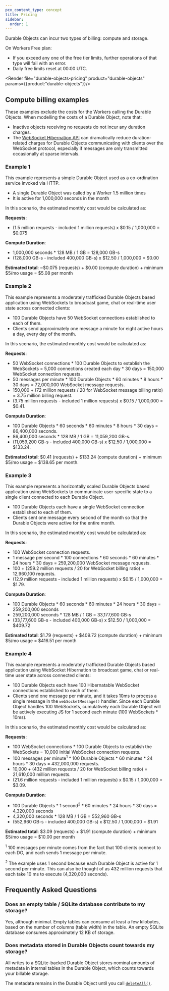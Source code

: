 ```yaml
---
pcx_content_type: concept
title: Pricing
sidebar:
  order: 1
---
```



Durable Objects can incur two types of billing: compute and storage.

<Render file="do-plans-note"/>

On Workers Free plan:
- If you exceed any one of the free tier limits, further operations of that type will fail with an error.
- Daily free limits reset at 00:00 UTC.

<Render file="durable-objects-pricing" product="durable-objects" params={{product:"durable-objects"}}/>

## Compute billing examples

These examples exclude the costs for the Workers calling the Durable Objects. When modelling the costs of a Durable Object, note that:

* Inactive objects receiving no requests do not incur any duration charges.
* The [WebSocket Hibernation API](/durable-objects/best-practices/websockets/#websocket-hibernation-api) can dramatically reduce duration-related charges for Durable Objects communicating with clients over the WebSocket protocol, especially if messages are only transmitted occasionally at sparse intervals.

### Example 1

This example represents a simple Durable Object used as a co-ordination service invoked via HTTP.

* A single Durable Object was called by a Worker 1.5 million times
* It is active for 1,000,000 seconds in the month

In this scenario, the estimated monthly cost would be calculated as:

**Requests**:

* (1.5 million requests - included 1 million requests) x $0.15 / 1,000,000 = $0.075

**Compute Duration**:

* 1,000,000 seconds \* 128 MB / 1 GB = 128,000 GB-s
* (128,000 GB-s - included 400,000 GB-s) x $12.50 / 1,000,000 = $0.00

**Estimated total**: \~$0.075 (requests) + $0.00 (compute duration) + minimum $5/mo usage = $5.08 per month

### Example 2

This example represents a moderately trafficked Durable Objects based application using WebSockets to broadcast game, chat or real-time user state across connected clients:

* 100 Durable Objects have 50 WebSocket connections established to each of them.
* Clients send approximately one message a minute for eight active hours a day, every day of the month.

In this scenario, the estimated monthly cost would be calculated as:

**Requests**:

* 50 WebSocket connections \* 100 Durable Objects to establish the WebSockets = 5,000 connections created each day \* 30 days = 150,000 WebSocket connection requests.
* 50 messages per minute \* 100 Durable Objects \* 60 minutes \* 8 hours \* 30 days = 72,000,000 WebSocket message requests.
* 150,000 + (72 million requests / 20 for WebSocket message billing ratio) = 3.75 million billing request.
* (3.75 million requests - included 1 million requests) x $0.15 / 1,000,000 = $0.41.

**Compute Duration**:

* 100 Durable Objects \* 60 seconds \* 60 minutes \* 8 hours \* 30 days = 86,400,000 seconds.
* 86,400,000 seconds \* 128 MB / 1 GB = 11,059,200 GB-s.
* (11,059,200 GB-s - included 400,000 GB-s) x $12.50 / 1,000,000 = $133.24.

**Estimated total**: $0.41 (requests) + $133.24 (compute duration) + minimum $5/mo usage = $138.65 per month.

### Example 3

This example represents a horizontally scaled Durable Objects based application using WebSockets to communicate user-specific state to a single client connected to each Durable Object.

* 100 Durable Objects each have a single WebSocket connection established to each of them.
* Clients sent one message every second of the month so that the Durable Objects were active for the entire month.

In this scenario, the estimated monthly cost would be calculated as:

**Requests**:

* 100 WebSocket connection requests.
* 1 message per second \* 100 connections \* 60 seconds \* 60 minutes \* 24 hours \* 30 days = 259,200,000 WebSocket message requests.
* 100 + (259.2 million requests / 20 for WebSocket billing ratio) = 12,960,100 requests.
* (12.9 million requests - included 1 million requests) x $0.15 / 1,000,000 = $1.79.

**Compute Duration**:

* 100 Durable Objects \* 60 seconds \* 60 minutes \* 24 hours \* 30 days = 259,200,000 seconds
* 259,200,000 seconds \* 128 MB / 1 GB = 33,177,600 GB-s
* (33,177,600 GB-s - included 400,000 GB-s) x $12.50 / 1,000,000 = $409.72

**Estimated total**: $1.79 (requests) + $409.72 (compute duration) + minimum $5/mo usage = $416.51 per month

### Example 4

This example represents a moderately trafficked Durable Objects based application using WebSocket Hibernation to broadcast game, chat or real-time user state across connected clients:

* 100 Durable Objects each have 100 Hibernatable WebSocket connections established to each of them.
* Clients send one message per minute, and it takes 10ms to process a single message in the `webSocketMessage()` handler. Since each Durable Object handles 100 WebSockets, cumulatively each Durable Object will be actively executing JS for 1 second each minute (100 WebSockets \* 10ms).

In this scenario, the estimated monthly cost would be calculated as:

**Requests**:

* 100 WebSocket connections \* 100 Durable Objects to establish the WebSockets = 10,000 initial WebSocket connection requests.
* 100 messages per minute<sup>1</sup> \* 100 Durable Objects \* 60 minutes \* 24 hours \* 30 days = 432,000,000 requests.
* 10,000 + (432 million requests / 20 for WebSocket billing ratio) = 21,610,000 million requests.
* (21.6 million requests - included 1 million requests) x $0.15 / 1,000,000 = $3.09.

**Compute Duration**:

* 100 Durable Objects \* 1 second<sup>2</sup> \* 60 minutes \* 24 hours \* 30 days = 4,320,000 seconds
* 4,320,000 seconds \* 128 MB / 1 GB = 552,960 GB-s
* (552,960 GB-s - included 400,000 GB-s) x $12.50 / 1,000,000 = $1.91

**Estimated total**: $3.09 (requests) + $1.91 (compute duration) + minimum $5/mo usage = $10.00 per month

<sup>1</sup> 100 messages per minute comes from the fact that 100 clients connect to each DO, and each sends 1 message per minute.

<sup>2</sup> The example uses 1 second because each Durable Object is active for 1 second per minute. This can also be thought of as 432 million requests that each take 10 ms to execute (4,320,000 seconds).

## Frequently Asked Questions

### Does an empty table / SQLite database contribute to my storage?

Yes, although minimal. Empty tables can consume at least a few kilobytes, based on the number of columns (table width) in the table. An empty SQLite database consumes approximately 12 KB of storage.

### Does metadata stored in Durable Objects count towards my storage?

All writes to a SQLite-backed Durable Object stores nominal amounts of metadata in internal tables in the Durable Object, which counts towards your billable storage.

The metadata remains in the Durable Object until you call [`deleteAll()`](/durable-objects/api/storage-api/#deleteall).